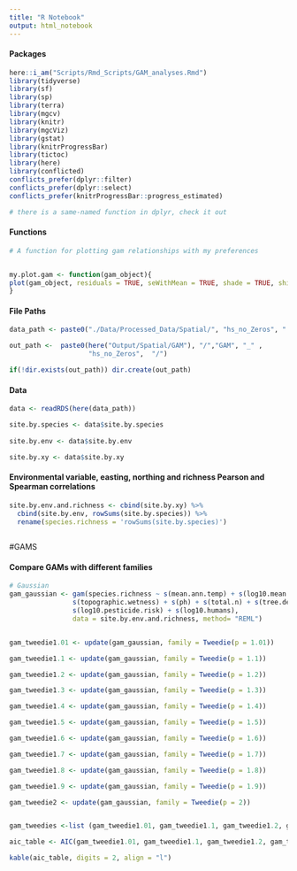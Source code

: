 ```yaml
---
title: "R Notebook"
output: html_notebook
---
```



#### Packages
```r
here::i_am("Scripts/Rmd_Scripts/GAM_analyses.Rmd")
library(tidyverse)
library(sf)
library(sp)
library(terra)
library(mgcv)
library(knitr)
library(mgcViz)
library(gstat)
library(knitrProgressBar)
library(tictoc)
library(here)
library(conflicted)
conflicts_prefer(dplyr::filter)
conflicts_prefer(dplyr::select)
conflicts_prefer(knitrProgressBar::progress_estimated)

# there is a same-named function in dplyr, check it out
```

#### Functions
```r
# A function for plotting gam relationships with my preferences


my.plot.gam <- function(gam_object){
plot(gam_object, residuals = TRUE, seWithMean = TRUE, shade = TRUE, shift = coef(gam_object)[1], pages = 2) 
}
```

#### File Paths
```r
data_path <- paste0("./Data/Processed_Data/Spatial/", "hs_no_Zeros", ".rds")

out_path <-  paste0(here("Output/Spatial/GAM"), "/","GAM", "_" , 
                    "hs_no_Zeros",  "/")

if(!dir.exists(out_path)) dir.create(out_path)
```

#### Data
```r
data <- readRDS(here(data_path))

site.by.species <- data$site.by.species
  
site.by.env <- data$site.by.env

site.by.xy <- data$site.by.xy


```


#### Environmental variable, easting, northing and richness Pearson and Spearman correlations
```r
site.by.env.and.richness <- cbind(site.by.xy) %>%
  cbind(site.by.env, rowSums(site.by.species)) %>% 
  rename(species.richness = 'rowSums(site.by.species)')
  

```



#GAMS

#### Compare GAMs with different families
```r
# Gaussian
gam_gaussian <- gam(species.richness ~ s(mean.ann.temp) + s(log10.mean.ann.rain) + 
                s(topographic.wetness) + s(ph) + s(total.n) + s(tree.density) + 
                s(log10.pesticide.risk) + s(log10.humans),  
                data = site.by.env.and.richness, method= "REML")


gam_tweedie1.01 <- update(gam_gaussian, family = Tweedie(p = 1.01))

gam_tweedie1.1 <- update(gam_gaussian, family = Tweedie(p = 1.1))

gam_tweedie1.2 <- update(gam_gaussian, family = Tweedie(p = 1.2))

gam_tweedie1.3 <- update(gam_gaussian, family = Tweedie(p = 1.3))

gam_tweedie1.4 <- update(gam_gaussian, family = Tweedie(p = 1.4))

gam_tweedie1.5 <- update(gam_gaussian, family = Tweedie(p = 1.5))

gam_tweedie1.6 <- update(gam_gaussian, family = Tweedie(p = 1.6))

gam_tweedie1.7 <- update(gam_gaussian, family = Tweedie(p = 1.7))

gam_tweedie1.8 <- update(gam_gaussian, family = Tweedie(p = 1.8))

gam_tweedie1.9 <- update(gam_gaussian, family = Tweedie(p = 1.9))

gam_tweedie2 <- update(gam_gaussian, family = Tweedie(p = 2))



```

```r
gam_tweedies <-list (gam_tweedie1.01, gam_tweedie1.1, gam_tweedie1.2, gam_tweedie1.3, gam_tweedie1.4, gam_tweedie1.5, gam_tweedie1.6, gam_tweedie1.7, gam_tweedie1.8, gam_tweedie1.9, gam_tweedie2)

aic_table <- AIC(gam_tweedie1.01, gam_tweedie1.1, gam_tweedie1.2, gam_tweedie1.3, gam_tweedie1.4, gam_tweedie1.5, gam_tweedie1.6, gam_tweedie1.7, gam_tweedie1.8, gam_tweedie1.9, gam_tweedie2)

kable(aic_table, digits = 2, align = "l")
```












